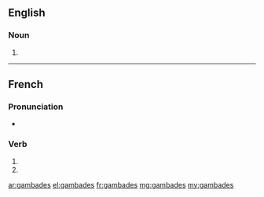 {{also|gambadés}}
==English==

===Noun===
{{head|en|plural}}

# {{plural of|gambade|lang=en}}

----

==French==

===Pronunciation===
* {{homophones|lang=fr|gambade|gambadent}}

===Verb===
{{fr-verb-form}}

# {{inflection of|gambader||2|s|pres|ind|lang=fr}}
# {{inflection of|gambader||2|s|pres|sub|lang=fr}}

[[ar:gambades]]
[[el:gambades]]
[[fr:gambades]]
[[mg:gambades]]
[[my:gambades]]